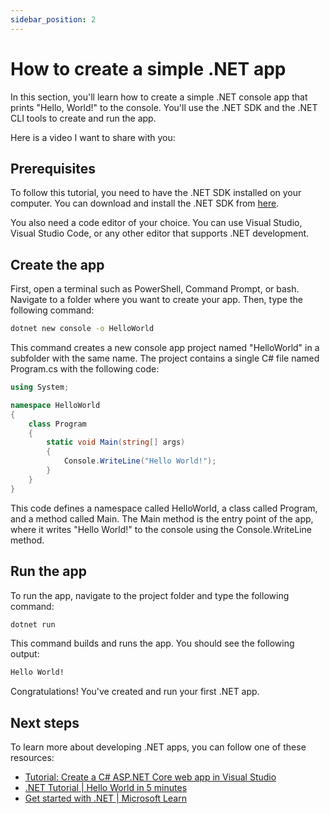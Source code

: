 ```yaml
---
sidebar_position: 2
---
```


# How to create a simple .NET app

In this section, you'll learn how to create a simple .NET console app that prints "Hello, World!" to the console. You'll use the .NET SDK and the .NET CLI tools to create and run the app.

Here is a video I want to share with you:

<VideoPlayer videoUrl='https://youtu.be/uKoqBCyFATw'  />

## Prerequisites

To follow this tutorial, you need to have the .NET SDK installed on your computer. You can download and install the .NET SDK from [here](https://dotnet.microsoft.com/en-us/download).

You also need a code editor of your choice. You can use Visual Studio, Visual Studio Code, or any other editor that supports .NET development.

## Create the app

First, open a terminal such as PowerShell, Command Prompt, or bash. Navigate to a folder where you want to create your app. Then, type the following command:

```bash
dotnet new console -o HelloWorld
```

This command creates a new console app project named "HelloWorld" in a subfolder with the same name. The project contains a single C# file named Program.cs with the following code:

```csharp
using System;

namespace HelloWorld
{
    class Program
    {
        static void Main(string[] args)
        {
            Console.WriteLine("Hello World!");
        }
    }
}
```

This code defines a namespace called HelloWorld, a class called Program, and a method called Main. The Main method is the entry point of the app, where it writes "Hello World!" to the console using the Console.WriteLine method.

## Run the app

To run the app, navigate to the project folder and type the following command:

```bash
dotnet run
```

This command builds and runs the app. You should see the following output:

```bash
Hello World!
```

Congratulations! You've created and run your first .NET app.

## Next steps

To learn more about developing .NET apps, you can follow one of these resources:

- [Tutorial: Create a C# ASP.NET Core web app in Visual Studio](https://learn.microsoft.com/en-us/visualstudio/get-started/csharp/tutorial-aspnet-core?view=vs-2022)
- [.NET Tutorial | Hello World in 5 minutes](https://dotnet.microsoft.com/en-us/learn/dotnet/hello-world-tutorial/intro)
- [Get started with .NET | Microsoft Learn](https://learn.microsoft.com/en-us/dotnet/core/get-started)

